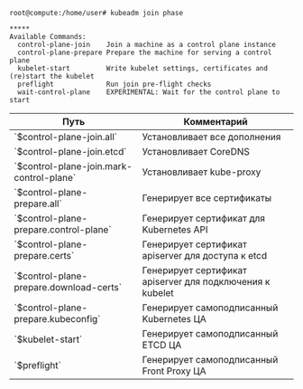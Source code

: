 
```
root@compute:/home/user# kubeadm join phase

*****
Available Commands:
  control-plane-join    Join a machine as a control plane instance
  control-plane-prepare Prepare the machine for serving a control plane
  kubelet-start         Write kubelet settings, certificates and (re)start the kubelet
  preflight             Run join pre-flight checks
  wait-control-plane    EXPERIMENTAL: Wait for the control plane to start
```

<div className="scrollable-x">
  <table>
    <thead>
      <tr>
        <th>Путь</th>
        <th>Комментарий</th>
      </tr>
    </thead>
    <tbody>
      <tr>
        <td>`$control-plane-join.all`</td>
        <td>Установливает все дополнения</td>
      </tr>
      <tr>
        <td>`$control-plane-join.etcd`</td>
        <td>Установливает CoreDNS</td>
      </tr>
      <tr>
        <td>`$control-plane-join.mark-control-plane`</td>
        <td>Установливает kube-proxy</td>
      </tr>
      <tr>
        <td>`$control-plane-prepare.all`</td>
        <td>Генерирует все сертификаты</td>
      </tr>
      <tr>
        <td>`$control-plane-prepare.control-plane`</td>
        <td>Генерирует сертификат для Kubernetes API</td>
      </tr>
      <tr>
        <td>`$control-plane-prepare.certs`</td>
        <td>Генерирует сертификат apiserver для доступа к etcd</td>
      </tr>
      <tr>
        <td>`$control-plane-prepare.download-certs`</td>
        <td>Генерирует сертификат apiserver для подключения к kubelet</td>
      </tr>
      <tr>
        <td>`$control-plane-prepare.kubeconfig`</td>
        <td>Генерирует самоподписанный Kubernetes ЦА</td>
      </tr>
      <tr>
        <td>`$kubelet-start` </td>
        <td>Генерирует самоподписанный ETCD ЦА</td>
      </tr>
      <tr>
        <td>`$preflight`</td>
        <td>Генерирует самоподписанный Front Proxy ЦА</td>
      </tr>
    </tbody>
  </table>
</div>
